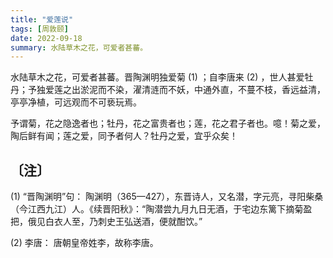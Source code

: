 ```yaml
---
title: "爱莲说"
tags: [周敦颐]
date: 2022-09-18
summary: 水陆草木之花，可爱者甚蕃。
---
```


水陆草木之花，可爱者甚蕃。晋陶渊明独爱菊 (1) ；自李唐来 (2) ，世人甚爱牡丹；予独爱莲之出淤泥而不染，濯清涟而不妖，中通外直，不蔓不枝，香远益清，亭亭净植，可远观而不可亵玩焉。

予谓菊，花之隐逸者也；牡丹，花之富贵者也；莲，花之君子者也。噫！菊之爱，陶后鲜有闻；莲之爱，同予者何人？牡丹之爱，宜乎众矣！

## 〔注〕　

(1) “晋陶渊明”句： 陶渊明（365—427），东晋诗人，又名潜，字元亮，寻阳柴桑（今江西九江）人。《续晋阳秋》：“陶潜尝九月九日无酒，于宅边东篱下摘菊盈把，俄见白衣人至，乃刺史王弘送酒，便就酣饮。”

(2) 李唐： 唐朝皇帝姓李，故称李唐。